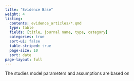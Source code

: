 ```yaml
---
title: "Evidence Base"
weight: 4
listing:
  contents: evidence_articles/*.qmd
  type: table
  fields: [title, journal name, type, category]
  categories: true
  sort-ui: false
  table-striped: true
  page-size: 10
  sort: date
page-layout: full
---
```



The studies model parameters and assumptions are based on